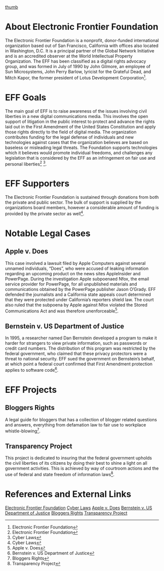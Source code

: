 {{ANTH329inprogress|May 15, 2013}}
[[image:EFF.png|thumb]]
=About Electronic Frontier Foundation=
The Electronic Frontier Foundation is a nonprofit, donor-funded international organization based out of San Francisco, California with offices also located in Washington, D.C. It is a principal partner of the Global Network Initiative and is an accredited observer at the World Intellectual Property Organization. The EFF has been classified as a digital rights advocacy group, and was formed in July of 1990 by John Gilmore, an employee of Sun Microsystems, John Perry Barlow, lyricist for the Grateful Dead, and Mitch Kapor, the former president of Lotus Development Corporation<ref>Electronic Frontier Foundation</ref>.

=EFF Goals=
The main goal of EFF is to raise awareness of the issues involving civil liberties in a new digital communications media. This involves the open support of litigation in the public interest to protect and advance the rights laid out in the First Amendment of the United States Constitution and apply those rights directly to the field of digital media. The organization contributes funding for the legal defense of individuals and new technologies against cases that the organization believes are based on baseless or misleading legal threats. The Foundation supports technologies which it believes would promote individual freedoms, and challenges any legislation that is considered by the EFF as an infringement on fair use and personal liberties<ref>Electronic Frontier Foundation </ref> <ref>Cyber Laws</ref>.

=EFF Supporters= 
The Electronic Frontier Foundation is sustained through donations from both the private and public sector. The bulk of support is supplied by the organizations board members, however a considerable amount of funding is provided by the private sector as well<ref> Cyber Laws </ref>.

=Notable Legal Cases=
==Apple v. Does== 
This case involved a lawsuit filed by Apple Computers against several unnamed individuals, “Does”, who were accused of leaking information regarding an upcoming product on the news sites AppleInsider and PowerPage. During the investigation Apple subpoenaed Nfox, the email service provider for PowerPage, for all unpublished materials and communications obtained by the PowerPage publisher Jason O’Grady. EFF defended the journalists and a California state appeals court determined that they were protected under California’s reporters shield law. The court also ruled that the subpoena by Apple against Nfox violated the Stored Communications Act and was therefore unenforceable<ref>Apple v. Does</ref>.     
==Bernstein v. US Department of Justice==  
In 1995, a researcher named Dan Bernstein developed a program to make it harder for strangers to view private information, such as passwords or credit card numbers. The distribution of this program was restricted by the federal government, who claimed that these privacy protectors were a threat to national security. EFF sued the government on Bernstein’s behalf, at which point a federal court confirmed that First Amendment protection applies to software code<ref> Bernstein v. US Department of Justice </ref>.   

=EFF Projects=
==Bloggers Rights==  
A legal guide for bloggers that has a collection of blogger related questions and answers, everything from defamation law to fair use to workplace whistle-blowing<ref> Bloggers Rights </ref>. 
==Transparency Project== 
This project is dedicated to insuring that the federal government upholds the civil liberties of its citizens by doing their best to shine a light on all government activities. This is achieved by way of courtroom actions and the use of federal and state freedom of information laws<ref> Transparency Project </ref>.    
 
=References and External Links=
<references/>
[https://www.eff.org/ Electronic Frontier Foundation]
[http://cyber.laws.com/electronic-frontier-foundation Cyber Laws]   
[https://www.eff.org/cases/apple-v-does Apple v. Does]  
[https://www.eff.org/cases/bernstein-v-us-dept-justice Bernstein v. US Department of Justice] 
[https://www.eff.org/bloggers Bloggers Rights] 
[https://www.eff.org/issues/transparency Transparency Project]